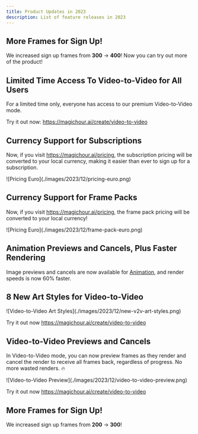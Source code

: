 ```yaml
---
title: Product Updates in 2023
description: List of feature releases in 2023
---
```



<Update label="2023-12-20">

## More Frames for Sign Up!

We increased sign up frames from **300** -> **400**! Now you can try out more of the product!

## Limited Time Access To Video-to-Video for All Users

For a limited time only, everyone has access to our premium Video-to-Video mode.

Try it out now: https://magichour.ai/create/video-to-video

</Update>

<Update label="2023-12-19">

## Currency Support for Subscriptions

Now, if you visit https://magichour.ai/pricing, the subscription pricing will be converted to your local currency, making it easier than ever to sign up for a subscription.

<Frame>![Pricing Euro](./images/2023/12/pricing-euro.png)</Frame>

</Update>

<Update label="2023-12-15">

## Currency Support for Frame Packs

Now, if you visit https://magichour.ai/pricing, the frame pack pricing will be converted to your local currency!

<Frame>![Pricing Euro](./images/2023/12/frame-pack-euro.png)</Frame>

</Update>

<Update label="2023-12-14">

## Animation Previews and Cancels, Plus Faster Rendering

Image previews and cancels are now available for [Animation](https://magichour.ai/create/animation), and render speeds is now 60% faster.

</Update>

<Update label="2023-12-09">

## 8 New Art Styles for Video-to-Video

<Frame>![Video-to-Video Art Styles](./images/2023/12/new-v2v-art-styles.png)</Frame>

Try it out now https://magichour.ai/create/video-to-video

</Update>

<Update label="2023-12-08">

## Video-to-Video Previews and Cancels

In Video-to-Video mode, you can now preview frames as they render and cancel the render to receive all frames back, regardless of progress. No more wasted renders. 🔥

<Frame>![Video-to-Video Preview](./images/2023/12/video-to-video-preview.png)</Frame>

Try it out now https://magichour.ai/create/video-to-video

</Update>

<Update label="2023-12-04">

## More Frames for Sign Up!

We increased sign up frames from **200** -> **300**!

</Update>
